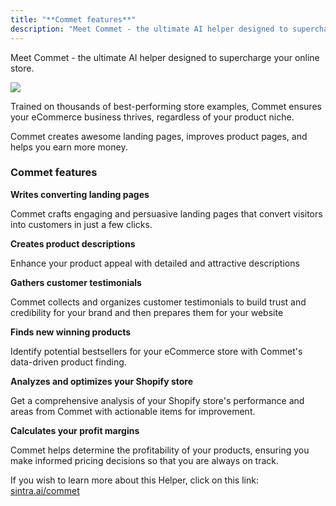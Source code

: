 ```yaml
---
title: "**Commet features**"
description: "Meet Commet - the ultimate AI helper designed to supercharge your online store."
---
```


Meet Commet - the ultimate AI helper designed to supercharge your online store.

![](https://downloads.intercomcdn.com/i/o/1114398476/3cdc3ef5a2360f52af14e8e8/image.png?expires=1754573400&signature=6ebbed12be2e8705f528b920ea81bbed0c0bedc8ce2d5fa10fe8886becfc313c&req=dSEmEsp3lYVYX%2FMW1HO4zQhChYLWRHlUWqk14WOWraTyye2KvaNm51U79qI7%0AXGAI%0A)

Trained on thousands of best-performing store examples, Commet ensures your eCommerce business thrives, regardless of your product niche.

Commet creates awesome landing pages, improves product pages, and helps you earn more money.

### **Commet features**

**Writes converting landing pages**

Commet crafts engaging and persuasive landing pages that convert visitors into customers in just a few clicks.

**Creates product descriptions**

Enhance your product appeal with detailed and attractive descriptions

**Gathers customer testimonials**

Commet collects and organizes customer testimonials to build trust and credibility for your brand and then prepares them for your website

**Finds new winning products**

Identify potential bestsellers for your eCommerce store with Commet's data-driven product finding.

**Analyzes and optimizes your Shopify store**

Get a comprehensive analysis of your Shopify store's performance and areas from Commet with actionable items for improvement.

**Calculates your profit margins**

Commet helps determine the profitability of your products, ensuring you make informed pricing decisions so that you are always on track.

If you wish to learn more about this Helper, click on this link: [sintra.ai/commet](https://sintra.ai/commet)